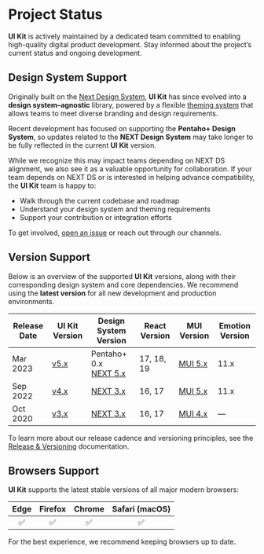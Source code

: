 # Project Status

**UI Kit** is actively maintained by a dedicated team committed to enabling high-quality digital product development. Stay informed about the project’s current status and ongoing development.

## Design System Support

Originally built on the [Next Design System](https://designsystem.hitachivantara.com/6c705d900/p/43c9a1-next-design-system), **UI Kit** has since evolved into a **design system–agnostic** library, powered by a flexible [theming system](/docs/theming) that allows teams to meet diverse branding and design requirements.

Recent development has focused on supporting the **Pentaho+ Design System**, so updates related to the **NEXT Design System** may take longer to be fully reflected in the current **UI Kit** version.

While we recognize this may impact teams depending on NEXT DS alignment, we also see it as a valuable opportunity for collaboration. If your team depends on NEXT DS or is interested in helping advance compatibility, the **UI Kit** team is happy to:

- Walk through the current codebase and roadmap
- Understand your design system and theming requirements
- Support your contribution or integration efforts

To get involved, [open an issue](https://github.com/lumada-design/hv-uikit-react/issues/new) or reach out through our channels.

## Version Support

Below is an overview of the supported **UI Kit** versions, along with their corresponding design system and core dependencies. We recommend using the **latest version** for all new development and production environments.

| Release Date | UI Kit Version                                       | Design System Version                                                                            | React Version | MUI Version                    | Emotion Version |
| ------------ | ---------------------------------------------------- | ------------------------------------------------------------------------------------------------ | ------------- | ------------------------------ | --------------- |
| Mar 2023     | [v5.x](https://lumada-design.github.io/uikit/master) | Pentaho+ 0.x <br/> [NEXT 5.x](https://designsystem.hitachivantara.com/)                          | 17, 18, 19    | [MUI 5.x](https://mui.com/)    | 11.x            |
| Sep 2022     | [v4.x](https://lumada-design.github.io/uikit/v4.x)   | [NEXT 3.x](https://hitachivantara.sharepoint.com/sites/DesignSystem/Pattern%20Library/Home.aspx) | 16, 17        | [MUI 5.x](https://mui.com/)    | 11.x            |
| Oct 2020     | [v3.x](https://lumada-design.github.io/uikit/v3.x)   | [NEXT 3.x](https://hitachivantara.sharepoint.com/sites/DesignSystem/Pattern%20Library/Home.aspx) | 16, 17        | [MUI 4.x](https://v4.mui.com/) | —               |

To learn more about our release cadence and versioning principles, see the [Release & Versioning](/docs/releases) documentation.

## Browsers Support

**UI Kit** supports the latest stable versions of all major modern browsers:

| Edge | Firefox | Chrome | Safari (macOS) |
| :--: | :-----: | :----: | :------------: |
|  ✅  |   ✅    |   ✅   |       ✅       |

For the best experience, we recommend keeping browsers up to date.
